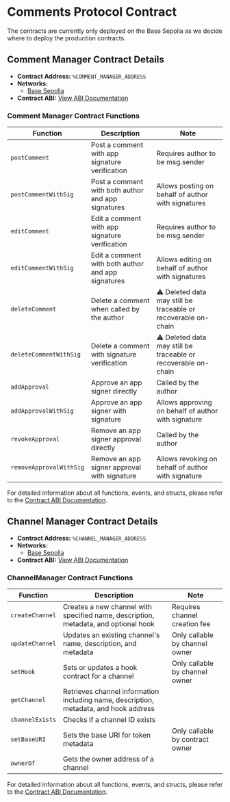 # Comments Protocol Contract

The contracts are currently only deployed on the Base Sepolia as we decide where to deploy the production contracts.

## Comment Manager Contract Details

- **Contract Address:** `%COMMENT_MANAGER_ADDRESS`
- **Networks:**
  - [Base Sepolia](https://sepolia.basescan.org/address/%COMMENT_MANAGER_ADDRESS)
- **Contract ABI:** [View ABI Documentation](/protocol-reference/CommentManager)

### Comment Manager Contract Functions

| Function                | Description                                        | Note                                                           |
| ----------------------- | -------------------------------------------------- | -------------------------------------------------------------- |
| `postComment`           | Post a comment with app signature verification     | Requires author to be msg.sender                               |
| `postCommentWithSig`    | Post a comment with both author and app signatures | Allows posting on behalf of author with signatures             |
| `editComment`           | Edit a comment with app signature verification     | Requires author to be msg.sender                               |
| `editCommentWithSig`    | Edit a comment with both author and app signatures | Allows editing on behalf of author with signatures             |
| `deleteComment`         | Delete a comment when called by the author         | ⚠️ Deleted data may still be traceable or recoverable on-chain |
| `deleteCommentWithSig`  | Delete a comment with signature verification       | ⚠️ Deleted data may still be traceable or recoverable on-chain |
| `addApproval`           | Approve an app signer directly                     | Called by the author                                           |
| `addApprovalWithSig`    | Approve an app signer with signature               | Allows approving on behalf of author with signature            |
| `revokeApproval`        | Remove an app signer approval directly             | Called by the author                                           |
| `removeApprovalWithSig` | Remove an app signer approval with signature       | Allows revoking on behalf of author with signature             |

For detailed information about all functions, events, and structs, please refer to the [Contract ABI Documentation](/protocol-reference/CommentManager).

## Channel Manager Contract Details

- **Contract Address:** `%CHANNEL_MANAGER_ADDRESS`
- **Networks:**
  - [Base Sepolia](https://sepolia.basescan.org/address/%CHANNEL_MANAGER_ADDRESS)
- **Contract ABI:** [View ABI Documentation](/protocol-reference/ChannelManager)

### ChannelManager Contract Functions

| Function        | Description                                                                           | Note                            |
| --------------- | ------------------------------------------------------------------------------------- | ------------------------------- |
| `createChannel` | Creates a new channel with specified name, description, metadata, and optional hook   | Requires channel creation fee   |
| `updateChannel` | Updates an existing channel's name, description, and metadata                         | Only callable by channel owner  |
| `setHook`       | Sets or updates a hook contract for a channel                                         | Only callable by channel owner  |
| `getChannel`    | Retrieves channel information including name, description, metadata, and hook address |                                 |
| `channelExists` | Checks if a channel ID exists                                                         |                                 |
| `setBaseURI`    | Sets the base URI for token metadata                                                  | Only callable by contract owner |
| `ownerOf`       | Gets the owner address of a channel                                                   |                                 |

For detailed information about all functions, events, and structs, please refer to the [Contract ABI Documentation](/protocol-reference/ChannelManager).
